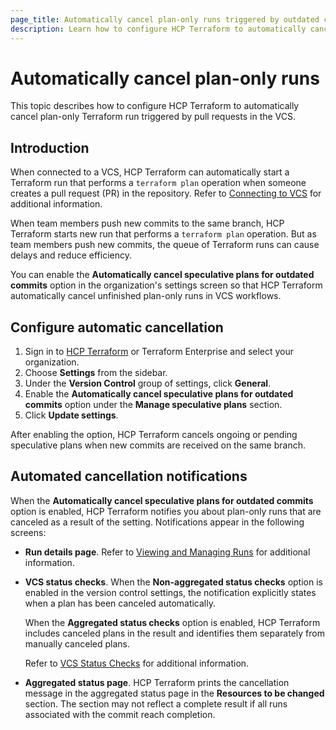 ```yaml
---
page_title: Automatically cancel plan-only runs triggered by outdated commits
description: Learn how to configure HCP Terraform to automatically cancel Terraform plan operations triggered by pull requests when new commits are pushed to the VCS.
---
```


# Automatically cancel plan-only runs

This topic describes how to configure HCP Terraform to automatically cancel plan-only Terraform run triggered by pull requests in the VCS.

## Introduction

When connected to a VCS, HCP Terraform can automatically start a Terraform run that performs a `terraform plan` operation when someone creates a pull request (PR) in the repository. Refer to [Connecting to VCS](/terraform/cloud-docs/vcs) for additional information.

When team members push new commits to the same branch, HCP Terraform starts new run that performs a `terraform plan` operation. But as team members push new commits, the queue of Terraform runs can cause delays and reduce efficiency.

You can enable the **Automatically cancel speculative plans for outdated commits** option in the organization's settings screen so that HCP Terraform automatically cancel unfinished plan-only runs in VCS workflows.

## Configure automatic cancellation

1. Sign in to [HCP Terraform](https://app.terraform.io/) or Terraform Enterprise and select your organization.
1. Choose **Settings** from the sidebar.
1. Under the **Version Control** group of settings, click **General**.
1. Enable the **Automatically cancel speculative plans for outdated commits** option under the **Manage speculative plans** section.
1. Click **Update settings**.

After enabling the option, HCP Terraform cancels ongoing or pending speculative plans when new commits are received on the same branch.

## Automated cancellation notifications

When the **Automatically cancel speculative plans for outdated commits** option is enabled, HCP Terraform notifies you about plan-only runs that are canceled as a result of the setting.  Notifications appear in the following screens:

-  **Run details page**. Refer to [Viewing and Managing Runs](/terraform/cloud-docs/workspaces/run/manage) for additional information.

- **VCS status checks**. When the **Non-aggregated status checks** option is enabled in the version control settings, the notification explicitly states when a plan has been canceled automatically.

    When the **Aggregated status checks** option is enabled, HCP Terraform includes canceled plans in the result and identifies them separately from manually canceled plans.

    Refer to [VCS Status Checks](/terraform/cloud-docs/users-teams-organizations/organizations/vcs-status-checks) for additional information.

- **Aggregated status page**. HCP Terraform prints the cancellation message in the aggregated status page in the  **Resources to be changed** section. The section may not reflect a complete result if all runs associated with the commit reach completion.
